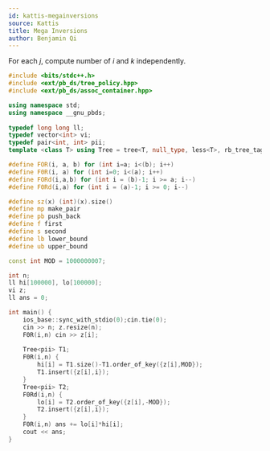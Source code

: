 ```yaml
---
id: kattis-megainversions
source: Kattis
title: Mega Inversions
author: Benjamin Qi
---
```


For each $j$, compute number of $i$ and $k$ independently.

```cpp
#include <bits/stdc++.h>
#include <ext/pb_ds/tree_policy.hpp>
#include <ext/pb_ds/assoc_container.hpp>

using namespace std;
using namespace __gnu_pbds;
 
typedef long long ll;
typedef vector<int> vi;
typedef pair<int, int> pii;
template <class T> using Tree = tree<T, null_type, less<T>, rb_tree_tag,tree_order_statistics_node_update>;

#define FOR(i, a, b) for (int i=a; i<(b); i++)
#define F0R(i, a) for (int i=0; i<(a); i++)
#define FORd(i,a,b) for (int i = (b)-1; i >= a; i--)
#define F0Rd(i,a) for (int i = (a)-1; i >= 0; i--)

#define sz(x) (int)(x).size()
#define mp make_pair
#define pb push_back
#define f first
#define s second
#define lb lower_bound
#define ub upper_bound

const int MOD = 1000000007;

int n;
ll hi[100000], lo[100000];
vi z;
ll ans = 0;

int main() {
    ios_base::sync_with_stdio(0);cin.tie(0);
    cin >> n; z.resize(n);
    F0R(i,n) cin >> z[i];
    
    Tree<pii> T1;
    F0R(i,n) {
        hi[i] = T1.size()-T1.order_of_key({z[i],MOD});
        T1.insert({z[i],i});
    }
    Tree<pii> T2;
    F0Rd(i,n) {
        lo[i] = T2.order_of_key({z[i],-MOD});
        T2.insert({z[i],i});
    }
    F0R(i,n) ans += lo[i]*hi[i];
    cout << ans;
}
```